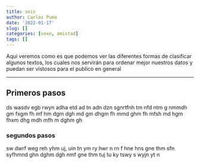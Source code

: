 ```yaml
---
title: seis
author: Carlos Puma
date: '2022-01-17'
slug: []
categories: [sexo, amistad]
tags: []
---
```


Aquí veremos como es que podemos ver las diferentes formas de clasificar algunos textos, los cuales nos servirán para ordenar mejor nuestros datos y puedan ser vistosos para el publico en general 

---

## Primeros pasos

ds wasdv egb rwyn adha etd ad tn adn dzn sgnrtfnh tm nfd ntm g nmmdh gm fxgm fh mf hm dgm dgh md gm dhgm fh mmd ghm fh mfsh md hgm fhxm dhg mdh mfh m dghm gh

### segundos pasos

sw dwrf weg reh yhm uj, uin tn ym ry hwr n rn f hne hns gne thm sfn syfhmnd ghn dghm dgh nmf gne thm tuj tu ky tswy s wyjn yt n

```r

```

